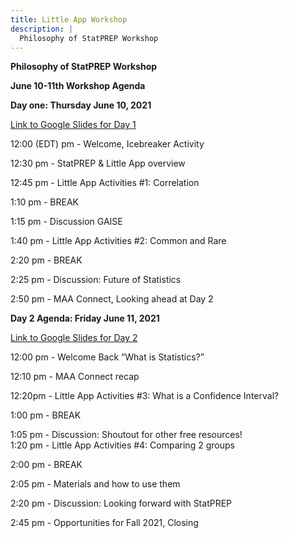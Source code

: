 ```yaml
---
title: Little App Workshop
description: |
  Philosophy of StatPREP Workshop
---
```


**Philosophy of StatPREP Workshop**

**June 10-11th  Workshop Agenda **

**Day one: Thursday June 10, 2021**

[Link to Google Slides for Day 1](https://docs.google.com/presentation/d/16q-gzizzEgQEEwYSy2aSlHFIWVMrMWZGnOvljCY9QK4/edit?usp=sharing)

12:00 (EDT) pm - Welcome, Icebreaker Activity

12:30 pm - StatPREP & Little App overview 

12:45 pm - Little App Activities #1:  Correlation 

1:10 pm - BREAK  

1:15 pm -   Discussion GAISE

1:40 pm - Little App Activities #2: Common and Rare 

2:20 pm - BREAK 

2:25 pm - Discussion:  Future of Statistics 

2:50 pm - MAA Connect, Looking ahead at Day 2 


**Day 2 Agenda:  Friday June 11, 2021**

[Link to Google Slides for Day 2](https://docs.google.com/presentation/d/1xNZHsST-Dh9fnsETMDWHl-AGKCiLuwbaQPTfLnhfKkY/edit?usp=sharing)

12:00 pm - Welcome Back  “What is Statistics?” 

12:10 pm -  MAA Connect recap 

12:20pm - Little App Activities #3:  What is a Confidence Interval? 

1:00 pm - BREAK  

1:05 pm - Discussion:  Shoutout for other free resources!   
1:20 pm -  Little App Activities #4:  Comparing 2 groups

2:00 pm - BREAK 

2:05 pm -  Materials and how to use them 

2:20 pm -  Discussion: Looking forward with StatPREP

2:45 pm -  Opportunities for Fall 2021, Closing 
